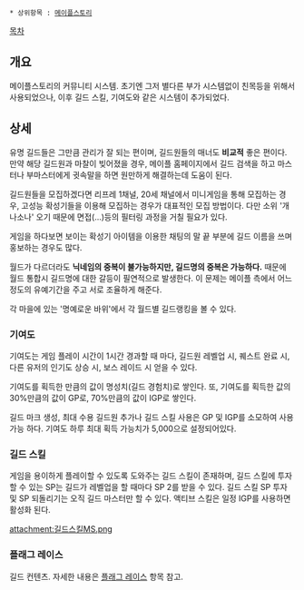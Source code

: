  * 상위항목 : [[메이플스토리]]

[[목차]]

== 개요 ==
메이플스토리의 커뮤니티 시스템. 초기엔 그저 별다른 부가 시스템없이 친목등을 위해서 사용되었으나, 이후 길드 스킬, 기여도와 같은 시스템이 추가되었다. 
== 상세 ==
유명 길드들은 그만큼 관리가 잘 되는 편이며, 길드원들의 매너도 '''비교적''' 좋은 편이다. 만약 해당 길드원과 마찰이 빚어졌을 경우, 메이플 홈페이지에서 길드 검색을 하고 마스터나 부마스터에게 귓속말을 하면 원만하게 해결하는데 도움이 된다.

길드원들을 모집하겠다면 리프레 1채널, 20세 채널에서 미니게임을 통해 모집하는 경우, 고성능 확성기들을 이용해 모집하는 경우가 대표적인 모집 방법이다. 다만 소위 '개나소나' 오기 때문에 면접(...)등의 필터링 과정을 거칠 필요가 있다. 

게임을 하다보면 보이는 확성기 아이템을 이용한 채팅의 말 끝 부분에 길드 이름을 쓰며 홍보하는 경우도 많다.

월드가 다르더라도 '''닉네임의 중복이 불가능하지만, 길드명의 중복은 가능하다.''' 때문에 월드 통합시 길드명에 대한 갈등이 필연적으로 발생한다. 이 문제는 메이플 측에서 어느 정도의 유예기간을 주고 서로 조율하게 해준다.

각 마을에 있는 '명예로운 바위'에서 각 월드별 길드랭킹을 볼 수 있다.
=== 기여도 ===
기여도는 게임 플레이 시간이 1시간 경과할 때 마다, 길드원 레벨업 시, 퀘스트 완료 시, 다른 유저의 인기도 상승 시, 보스 레이드 시 얻을 수 있다.

기여도를 획득한 만큼의 값이 명성치(길드 경험치)로 쌓인다. 또, 기여도를 획득한 값의 30%만큼의 값이 GP로, 70%만큼의 값이 IGP로 쌓인다.

길드 마크 생성, 최대 수용 길드원 추가나 길드 스킬 사용은 GP 및 IGP를 소모하여 사용 가능 하다. 기여도 하루 최대 획득 가능치가 5,000으로 설정되어있다.
=== 길드 스킬 ===
게임을 용이하게 플레이할 수 있도록 도와주는 길드 스킬이 존재하며, 길드 스킬에 투자할 수 있는 SP는 길드가 레벨업을 할 때마다 SP 2를 받을 수 있다. 길드 스킬 SP 투자 및 SP 되돌리기는 오직 길드 마스터만 할 수 있다. 액티브 스킬은 일정 IGP를 사용하면 활성화 된다. 

attachment:길드스킬MS.png
=== 플래그 레이스 ===
길드 컨텐츠. 자세한 내용은 [[플래그 레이스]] 항목 참고.
